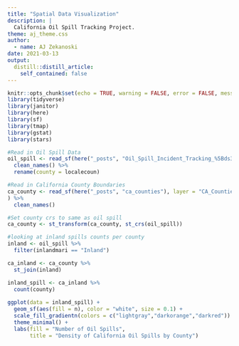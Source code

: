 ```yaml
---
title: "Spatial Data Visualization"
description: |
  California Oil Spill Tracking Project.
theme: aj_theme.css
author:
  - name: AJ Zekanoski
date: 2021-03-13
output:
  distill::distill_article:
    self_contained: false
---
```


```r
knitr::opts_chunk$set(echo = TRUE, warning = FALSE, error = FALSE, message = FALSE)
library(tidyverse)
library(janitor)
library(here)
library(sf)
library(tmap)
library(gstat)
library(stars)
```

```r
#Read in Oil Spill Data
oil_spill <- read_sf(here("_posts", "Oil_Spill_Incident_Tracking_%5Bds394%5D-shp"), layer = "Oil_Spill_Incident_Tracking_%5Bds394%5D") %>% 
  clean_names() %>% 
  rename(county = localecoun)
```

```r
#Read in California County Boundaries
ca_county <- read_sf(here("_posts", "ca_counties"), layer = "CA_Counties_TIGER2016"
) %>% 
  clean_names()

#Set county crs to same as oil spill
ca_county <- st_transform(ca_county, st_crs(oil_spill))

```



```r
#looking at inland spills counts per county
inland <- oil_spill %>% 
  filter(inlandmari == "Inland")

ca_inland <- ca_county %>% 
  st_join(inland)

inland_spill <- ca_inland %>% 
  count(county)
 
ggplot(data = inland_spill) +
  geom_sf(aes(fill = n), color = "white", size = 0.1) +
  scale_fill_gradientn(colors = c("lightgray","darkorange","darkred")) +
  theme_minimal() +
  labs(fill = "Number of Oil Spills",
       title = "Density of California Oil Spills by County")
```


